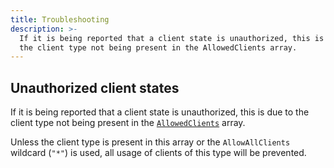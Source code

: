 ```yaml
---
title: Troubleshooting
description: >-
  If it is being reported that a client state is unauthorized, this is due to
  the client type not being present in the AllowedClients array.
---
```

## Unauthorized client states

If it is being reported that a client state is unauthorized, this is due to the client type not being present
in the [`AllowedClients`](https://github.com/cosmos/ibc-go/blob/v6.0.0/modules/core/02-client/types/client.pb.go#L345) array.

Unless the client type is present in this array or the `AllowAllClients` wildcard (`"*"`) is used, all usage of clients of this type will be prevented.
